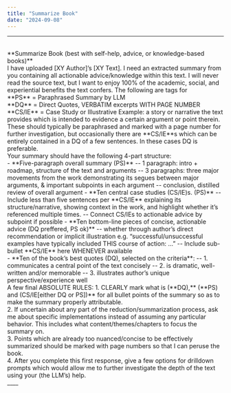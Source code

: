 ---
title: "Summarize Book"
date: "2024-09-08"
---
___
<br />
**Summarize Book (best with self-help, advice, or knowledge-based books)**
<br />
I have uploaded [XY Author]’s [XY Text]. I need an extracted summary from you containing all actionable advice/knowledge within this text. I will never read the source text, but I want to enjoy 100% of the academic, social, and experiential benefits the text confers. The following are tags for 
<br />
**PS** = Paraphrased Summary by LLM
<br />
**DQ**  = Direct Quotes, VERBATIM excerpts WITH PAGE NUMBER
<br />
**CS/IE** = Case Study or Illustrative Example: a story or narrative the text provides which is intended to evidence a certain argument or point therein. These should typically be paraphrased and marked with a page number for further investigation, but occasionally there are **CS/IE**s which can be entirely contained in a DQ of a few sentences. In these cases DQ is preferable.
<br />
Your summary should have the following 4-part structure:
<br />
- **Five-paragraph overall summary (PS)**
    -- 1 paragraph: intro + roadmap, structure of the text and arguments
    -- 3 paragraphs: three major movements from the work demonstrating its segues between major arguments, & important subpoints in each argument
    -- conclusion, distilled review of overall argument
- **Ten central case studies (CS/IE)s. (PS)**
    -- Include less than five sentences per **CS/IE** explaining its structure/narrative, showing context in the work, and highlight whether it’s referenced multiple times.
    -- Connect CS/IEs to actionable advice by subpoint if possible
- **Ten bottom-line pieces of concise, actionable advice (DQ preffered, PS ok)**
    -- whether through author’s direct recommendation or implicit illustration e.g. “successful/unsuccessful examples have typically included THIS course of action: …”
    -- Include sub-bullet **CS/IE** here WHENEVER available
<br />
- **Ten of the book’s best quotes (DQ), selected on the criteria**:
    -- 1. communicates a central point of the text concisely
    -- 2. is dramatic, well-written and/or memorable
    -- 3. illustrates author’s unique perspective/experience well
<br />
A few final ABSOLUTE RULES:
    1. CLEARLY mark what is (**DQ),** (**PS) and (CS/IE[either DQ or PS])** for all bullet points of the summary so as to make the summary properly attributable.
    <br />
    2. If uncertain about any part of the reduction/summarization process, ask me about specific implementations instead of assuming any particular behavior. This includes what content/themes/chapters to focus the summary on.
    <br />
    3. Points which are already too nuanced/concise to be effectively summarized should be marked with page numbers so that I can peruse the book.
    <br />
    4. After you complete this first response, give a few options for drilldown prompts which would allow me to further investigate the depth of the text using your (the LLM’s) help.
<br />
____
